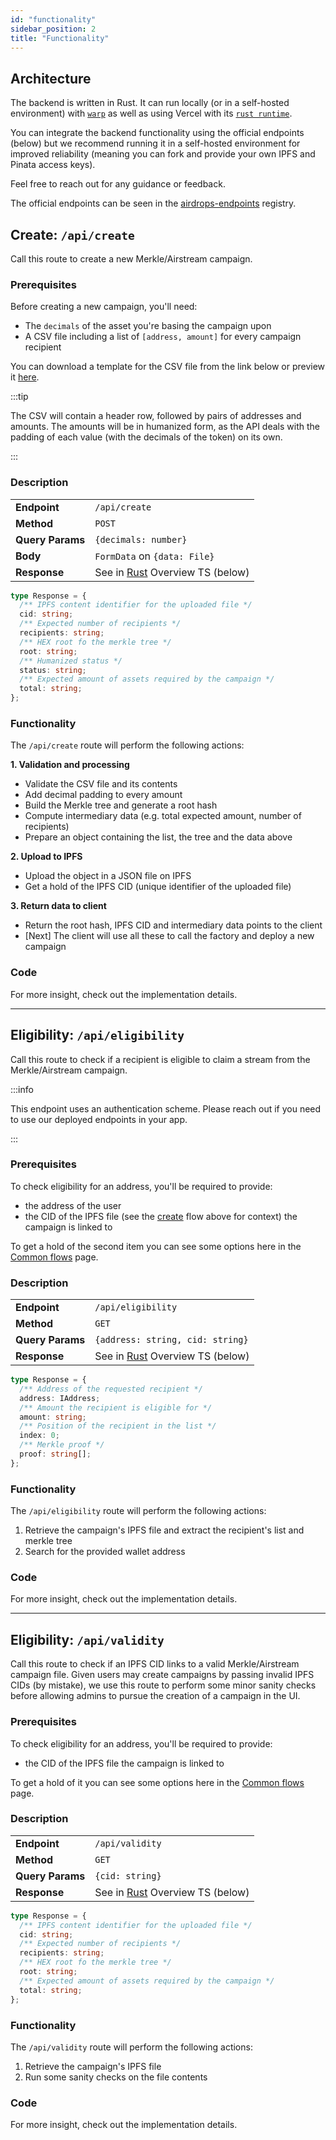 ```yaml
---
id: "functionality"
sidebar_position: 2
title: "Functionality"
---
```



## Architecture

The backend is written in Rust. It can run locally (or in a self-hosted environment) with
[`warp`](https://github.com/seanmonstar/warp) as well as using Vercel with its
[`rust runtime`](https://github.com/vercel-community/rust).

You can integrate the backend functionality using the official endpoints (below) but we recommend running it in a
self-hosted environment for improved reliability (meaning you can fork and provide your own IPFS and Pinata access
keys).

Feel free to reach out for any guidance or feedback.

The official endpoints can be seen in the [airdrops-endpoints](/api/airdrops/endpoints) registry.

## Create: `/api/create`

Call this route to create a new Merkle/Airstream campaign.

### Prerequisites

Before creating a new campaign, you'll need:

- The `decimals` of the asset you're basing the campaign upon
- A CSV file including a list of `[address, amount]` for every campaign recipient

You can download a template for the CSV file from the link below or preview it
[here](https://github.com/sablier-labs/sablier-labs.github.io/blob/1933e3b5176c93b236d9a483683dad3a282cc39a/templates/airstream-template.csv).

<LinkPreview
  href="https://files.sablier.com/templates/airstream-template.csv"
  icon="github"
  subtitle="airstream-template.csv"
  title="Sablier Template for Airstreams (CSV)"
/>

:::tip

The CSV will contain a header row, followed by pairs of addresses and amounts. The amounts will be in humanized form, as
the API deals with the padding of each value (with the decimals of the token) on its own.

:::

### Description

|                  |                                                                                                                          |
| :--------------- | ------------------------------------------------------------------------------------------------------------------------ |
| **Endpoint**     | `/api/create`                                                                                                            |
| **Method**       | `POST`                                                                                                                   |
| **Query Params** | `{decimals: number}`                                                                                                     |
| **Body**         | `FormData` on `{data: File}`                                                                                             |
| **Response**     | See in [Rust](https://github.com/sablier-labs/merkle-api/blob/main/src/data_objects/response.rs#L22) Overview TS (below) |

```typescript
type Response = {
  /** IPFS content identifier for the uploaded file */
  cid: string;
  /** Expected number of recipients */
  recipients: string;
  /** HEX root fo the merkle tree */
  root: string;
  /** Humanized status */
  status: string;
  /** Expected amount of assets required by the campaign */
  total: string;
};
```

### Functionality

The `/api/create` route will perform the following actions:

**1. Validation and processing**

- Validate the CSV file and its contents
- Add decimal padding to every amount
- Build the Merkle tree and generate a root hash
- Compute intermediary data (e.g. total expected amount, number of recipients)
- Prepare an object containing the list, the tree and the data above

**2. Upload to IPFS**

- Upload the object in a JSON file on IPFS
- Get a hold of the IPFS CID (unique identifier of the uploaded file)

**3. Return data to client**

- Return the root hash, IPFS CID and intermediary data points to the client
- [Next] The client will use all these to call the factory and deploy a new campaign

### Code

For more insight, check out the implementation details.

<LinkPreview
  href="https://github.com/sablier-labs/merkle-api/blob/main/src/controller/create.rs"
  icon="github"
  subtitle="Github - sablier-labs/merkle-api"
  title="create.rs"
/>

---

## Eligibility: `/api/eligibility`

Call this route to check if a recipient is eligible to claim a stream from the Merkle/Airstream campaign.

:::info

This endpoint uses an authentication scheme. Please reach out if you need to use our deployed endpoints in your app.

:::

### Prerequisites

To check eligibility for an address, you'll be required to provide:

- the address of the user
- the CID of the IPFS file (see the [create](/api/airdrops/merkle-api/functionality#create-apicreate) flow above for
  context) the campaign is linked to

To get a hold of the second item you can see some options here in the
[Common flows](/api/airdrops/merkle-api/examples#get-a-campaigns-cid) page.

### Description

|                  |                                                                                                                          |
| :--------------- | ------------------------------------------------------------------------------------------------------------------------ |
| **Endpoint**     | `/api/eligibility`                                                                                                       |
| **Method**       | `GET`                                                                                                                    |
| **Query Params** | `{address: string, cid: string}`                                                                                         |
| **Response**     | See in [Rust](https://github.com/sablier-labs/merkle-api/blob/main/src/data_objects/response.rs#L32) Overview TS (below) |

```typescript
type Response = {
  /** Address of the requested recipient */
  address: IAddress;
  /** Amount the recipient is eligible for */
  amount: string;
  /** Position of the recipient in the list */
  index: 0;
  /** Merkle proof */
  proof: string[];
};
```

### Functionality

The `/api/eligibility` route will perform the following actions:

1. Retrieve the campaign's IPFS file and extract the recipient's list and merkle tree
2. Search for the provided wallet address

### Code

For more insight, check out the implementation details.

<LinkPreview
  href="https://github.com/sablier-labs/merkle-api/blob/main/src/controller/eligibility.rs"
  icon="github"
  subtitle="Github - sablier-labs/merkle-api"
  title="eligibility.rs"
/>

---

## Eligibility: `/api/validity`

Call this route to check if an IPFS CID links to a valid Merkle/Airstream campaign file. Given users may create
campaigns by passing invalid IPFS CIDs (by mistake), we use this route to perform some minor sanity checks before
allowing admins to pursue the creation of a campaign in the UI.

### Prerequisites

To check eligibility for an address, you'll be required to provide:

- the CID of the IPFS file the campaign is linked to

To get a hold of it you can see some options here in the
[Common flows](/api/airdrops/merkle-api/examples#get-a-campaigns-cid) page.

### Description

|                  |                                                                                                                          |
| :--------------- | ------------------------------------------------------------------------------------------------------------------------ |
| **Endpoint**     | `/api/validity`                                                                                                          |
| **Method**       | `GET`                                                                                                                    |
| **Query Params** | `{cid: string}`                                                                                                          |
| **Response**     | See in [Rust](https://github.com/sablier-labs/merkle-api/blob/main/src/data_objects/response.rs#L41) Overview TS (below) |

```typescript
type Response = {
  /** IPFS content identifier for the uploaded file */
  cid: string;
  /** Expected number of recipients */
  recipients: string;
  /** HEX root fo the merkle tree */
  root: string;
  /** Expected amount of assets required by the campaign */
  total: string;
};
```

### Functionality

The `/api/validity` route will perform the following actions:

1. Retrieve the campaign's IPFS file
2. Run some sanity checks on the file contents

### Code

For more insight, check out the implementation details.

<LinkPreview
  href="https://github.com/sablier-labs/merkle-api/blob/main/src/controller/validity.rs"
  icon="github"
  subtitle="Github - sablier-labs/merkle-api"
  title="validity.rs"
/>
